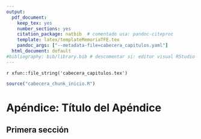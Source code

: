 ```yaml
---
output:
  pdf_document:
    keep_tex: yes
    number_sections: yes
    citation_package: natbib  # comentado usa: pandoc-citeproc
    template: latex/templateMemoriaTFE.tex
    pandoc_args: ["--metadata-file=cabecera_capitulos.yaml"]
  html_document: default
#bibliography: bib/library.bib # descomentar si: editor visual RStudio  
---
```


<!-- escribir 2 para capítulo 3 -->
<!-- \setcounter{chapter}{2} --> 
<!-- \pagenumbering{arabic} -->

`r xfun::file_string('cabecera_capitulos.tex')`

```r
source("cabecera_chunk_inicio.R")
```


# Apéndice: Título del Apéndice

## Primera sección

\begin{figure}[h]
\centering
\includegraphics[width=\textwidth,height=0.9\textheight,keepaspectratio]{graficos/lr_coef.png}
\caption{Coeficientes del modelos de regresión logística lasso seleccionado.}
\label{fig:lr_coef}
\end{figure}
